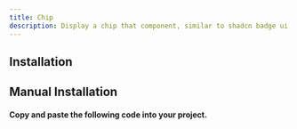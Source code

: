 ```yaml
---
title: Chip
description: Display a chip that component, similar to shadcn badge ui with more interactive features.
---
```

 
<ComponentPreview
  name="chip-demo"
/>

## Installation
<ComponentInstallation name="chip" />

## Manual Installation
#### Copy and paste the following code into your project.

<ComponentSource name="chip" filePath="@/components/ui/chip.tsx"/>